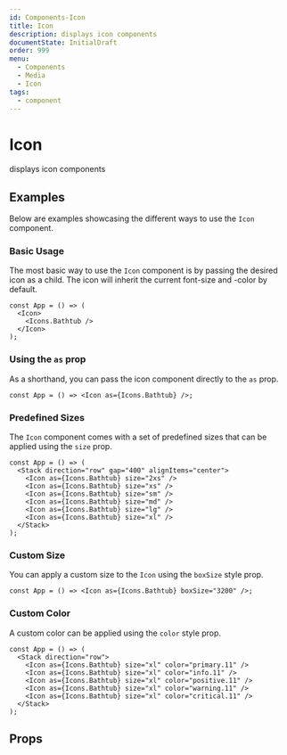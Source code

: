 ```yaml
---
id: Components-Icon
title: Icon
description: displays icon components
documentState: InitialDraft
order: 999
menu:
  - Components
  - Media
  - Icon
tags:
  - component
---
```


# Icon

displays icon components

## Examples

Below are examples showcasing the different ways to use the `Icon` component.

### Basic Usage

The most basic way to use the `Icon` component is by passing the desired icon as a child. The icon will inherit the current font-size and -color by default.

```jsx-live
const App = () => (
  <Icon>
    <Icons.Bathtub />
  </Icon>
);
```

### Using the `as` prop

As a shorthand, you can pass the icon component directly to the `as` prop.

```jsx-live
const App = () => <Icon as={Icons.Bathtub} />;
```

### Predefined Sizes

The `Icon` component comes with a set of predefined sizes that can be applied using the `size` prop.

```jsx-live
const App = () => (
  <Stack direction="row" gap="400" alignItems="center">
    <Icon as={Icons.Bathtub} size="2xs" />
    <Icon as={Icons.Bathtub} size="xs" />
    <Icon as={Icons.Bathtub} size="sm" />
    <Icon as={Icons.Bathtub} size="md" />
    <Icon as={Icons.Bathtub} size="lg" />
    <Icon as={Icons.Bathtub} size="xl" />
  </Stack>
);
```

### Custom Size

You can apply a custom size to the `Icon` using the `boxSize` style prop.

```jsx-live
const App = () => <Icon as={Icons.Bathtub} boxSize="3200" />;
```

### Custom Color

A custom color can be applied using the `color` style prop.

```jsx-live
const App = () => (
  <Stack direction="row">
    <Icon as={Icons.Bathtub} size="xl" color="primary.11" />
    <Icon as={Icons.Bathtub} size="xl" color="info.11" />
    <Icon as={Icons.Bathtub} size="xl" color="positive.11" />
    <Icon as={Icons.Bathtub} size="xl" color="warning.11" />
    <Icon as={Icons.Bathtub} size="xl" color="critical.11" />
  </Stack>
);
```

## Props

<PropsTable id="Icon"/>
